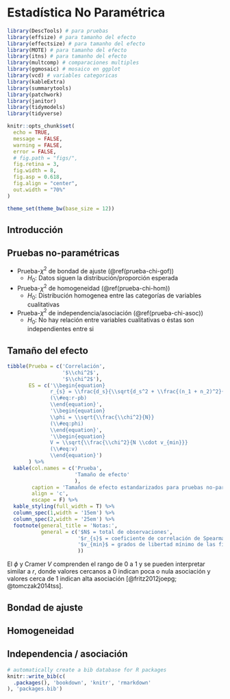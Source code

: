 # Estadística No Paramétrica

```r
library(DescTools) # para pruebas
library(effsize) # para tamanho del efecto
library(effectsize) # para tamanho del efecto
library(MOTE) # para tamanho del efecto
library(itns) # para tamanho del efecto
library(multcomp) # comparaciones multiples
library(ggmosaic) # mosaico en ggplot
library(vcd) # variables categoricas
library(kableExtra)
library(summarytools)
library(patchwork)
library(janitor)
library(tidymodels)
library(tidyverse)

knitr::opts_chunk$set(
  echo = TRUE,
  message = FALSE,
  warning = FALSE,
  error = FALSE,
  # fig.path = "figs/",
  fig.retina = 3,
  fig.width = 8,
  fig.asp = 0.618,
  fig.align = "center",
  out.width = "70%"
)

theme_set(theme_bw(base_size = 12))

```

## Introducción

## Pruebas no-paramétricas {#pruebas-noparam}

* Prueba-$\chi^2$ de bondad de ajuste (\@ref(prueba-chi-gof))
  - $H_0:$ Datos siguen la distribución/proporción esperada
* Prueba-$\chi^2$ de homogeneidad (\@ref(prueba-chi-hom))
  - $H_0:$ Distribución homogenea entre las categorías de variables cualitativas
* Prueba-$\chi^2$ de independencia/asociación (\@ref(prueba-chi-asoc))
  - $H_0:$ No hay relación entre variables cualitativas o éstas son independientes entre si

## Tamaño del efecto {#ES-np}

```r
tibble(Prueba = c('Correlación',
                  '$\\chi^2$',
                  '$\\chi^2$'),
       ES = c('\\begin{equation}
              r_{s} = \\frac{d_s}{\\sqrt{d_s^2 + \\frac{(n_1 + n_2)^2}{n_1  n_2}}}
              (\\#eq:r-pb)
              \\end{equation}',
              '\\begin{equation}
              \\phi = \\sqrt{\\frac{\\chi^2}{N}}
              (\\#eq:phi)
              \\end{equation}',
              '\\begin{equation}
              V = \\sqrt{\\frac{\\chi^2}{N \\cdot v_{min}}}
              (\\#eq:v)
              \\end{equation}')
       ) %>% 
  kable(col.names = c('Prueba',
                      'Tamaño de efecto'
                      ),
        caption = 'Tamaños de efecto estandarizados para pruebas no-paramétricas',
        align = 'c',
        escape = F) %>% 
  kable_styling(full_width = T) %>% 
  column_spec(1,width = '15em') %>% 
  column_spec(2,width = '25em') %>% 
  footnote(general_title = 'Notas:',
           general = c('$N$ = total de observaciones',
                       '$r_{s}$ = coeficiente de correlación de Spearman',
                       '$v_{min}$ = grados de libertad mínimo de las filas o columnas de la tabla de contingencia'
                       ))
```

El $\phi$ y Cramer $V$ comprenden el rango de 0 a 1 y se pueden interpretar similar a $r$, donde valores cercanos a 0 indican poca o nula asociación y valores cerca de 1 indican alta asociación [@fritz2012joepg; @tomczak2014tss].

## Bondad de ajuste {#prueba-chi-gof}

## Homogeneidad {#prueba-chi-hom}

## Independencia / asociación {#prueba-chi-asoc}

```r
# automatically create a bib database for R packages
knitr::write_bib(c(
  .packages(), 'bookdown', 'knitr', 'rmarkdown'
), 'packages.bib')
```
